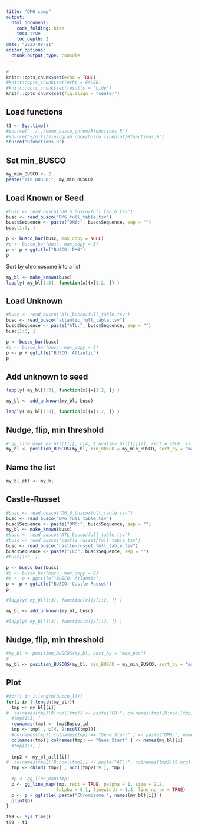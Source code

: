 ```yaml
---
title: "DM6 comp"
output: 
  html_document:
    code_folding: hide
    toc: true
    toc_depth: 2
date: "2023-08-21"
editor_options: 
  chunk_output_type: console
---
```


```r
#
knitr::opts_chunk$set(echo = TRUE)
#knitr::opts_chunk$set(echo = FALSE)
#knitr::opts_chunk$set(results = "hide")
knitr::opts_chunk$set(fig.align = "center")
```


## Load functions

```r
t1 <- Sys.time()
#source("../../hemp_busco_chrom/Rfunctions.R")
#source("~/gits/ViningLab_code/busco_lineplot/Rfunctions.R")
source("Rfunctions.R")
```


## Set min_BUSCO


```r
my_min_BUSCO <- 2
paste("min_BUSCO:", my_min_BUSCO)
```



## Load Known or Seed 


```r
#busc <- read_busco("DM_6_busco/full_table.tsv")
busc <- read_busco("DM6_full_table.tsv")
busc$Sequence <- paste("DM6:", busc$Sequence, sep = "")
busc[1:3, ]
```


```r
p <- busco_bar(busc, max_copy = NULL)
#p <- busco_bar(busc, max_copy = 3)
p <- p + ggtitle("BUSCO: DM6")
p
```



Sort by chromosome into a list


```r
my_bl <- make_known(busc)
lapply( my_bl[1:3], function(x){x[1:2, ]} )
```



## Load Unknown


```r
#busc <- read_busco("ATL_busco/full_table.tsv")
busc <- read_busco("atlantic_full_table.tsv")
busc$Sequence <- paste("ATL:", busc$Sequence, sep = "")
busc[1:3, ]
```


```r
p <- busco_bar(busc)
#p <- busco_bar(busc, max_copy = 6)
p <- p + ggtitle("BUSCO: Atlantic")
p
```


## Add unknown to seed



```r
lapply( my_bl[1:3], function(x){x[1:2, ]} )

my_bl <- add_unknown(my_bl, busc)

lapply( my_bl[1:3], function(x){x[1:2, ]} )
```


## Nudge, flip, min threshold


```r
# gg_line_map( my_bl[[1]][, c(4, 9:ncol(my_bl[[1]]))], rect = TRUE, lalpha = 0.08 )
my_bl <- position_BUSCOS(my_bl, min_BUSCO = my_min_BUSCO, sort_by = "max_busco")
```


## Name the list


```r
my_bl_atl <- my_bl
```


## Castle-Russet


```r
#busc <- read_busco("DM_6_busco/full_table.tsv")
busc <- read_busco("DM6_full_table.tsv")
busc$Sequence <- paste("DM6:", busc$Sequence, sep = "")
my_bl <- make_known(busc)
#busc <- read_busco("ATL_busco/full_table.tsv")
#busc <- read_busco("castle_russet/full_table.tsv")
busc <- read_busco("castle-russet_full_table.tsv")
busc$Sequence <- paste("CR:", busc$Sequence, sep = "")
#busc[1:3, ]
```


```r
p <- busco_bar(busc)
#p <- busco_bar(busc, max_copy = 6)
#p <- p + ggtitle("BUSCO: Atlantic")
p <- p + ggtitle("BUSCO: Castle-Russet")
p
```



```r
#lapply( my_bl[1:3], function(x){x[1:2, ]} )

my_bl <- add_unknown(my_bl, busc)

#lapply( my_bl[1:3], function(x){x[1:2, ]} )
```


## Nudge, flip, min threshold


```r
#my_bl <- position_BUSCOS(my_bl, sort_by = "max_pos")
#
my_bl <- position_BUSCOS(my_bl, min_BUSCO = my_min_BUSCO, sort_by = "max_busco")

```


## Plot


```r
#for(i in 1:length(busco_l)){
for(i in 1:length(my_bl)){
  tmp <- my_bl[[i]]
#  colnames(tmp)[9:ncol(tmp)] <- paste("CR:", colnames(tmp)[9:ncol(tmp)], sep = "")
  #tmp[1:3, ]
  rownames(tmp) <- tmp$Busco_id
  tmp <- tmp[ , c(4, 9:ncol(tmp))]
  #colnames(tmp)[ colnames(tmp) == "Gene_Start" ] <- paste("DM6:", names(my_bl)[i], sep = "")
  colnames(tmp)[ colnames(tmp) == "Gene_Start" ] <- names(my_bl)[i]
  #tmp[1:3, ]
  
  tmp2 <- my_bl_atl[[i]]
#  colnames(tmp2)[9:ncol(tmp2)] <- paste("ATL:", colnames(tmp2)[9:ncol(tmp2)], sep = "")
  tmp <- cbind( tmp2[ , ncol(tmp2):9 ], tmp )
  
  #p <- gg_line_map(tmp)
  p <- gg_line_map(tmp, rect = TRUE, palpha = 1, size = 2.2, 
                   lalpha = 0.1, linewidth = 1.4, line_na_rm = TRUE)
  p <- p + ggtitle( paste("Chromosome:", names(my_bl)[i]) )
  print(p)
}
```



```r
t99 <- Sys.time()
t99 - t1
```


